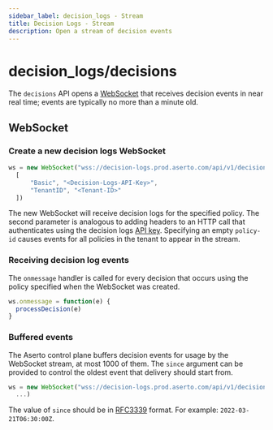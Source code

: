 ```yaml
---
sidebar_label: decision_logs - Stream
title: Decision Logs - Stream
description: Open a stream of decision events
---
```


# decision_logs/decisions

The `decisions` API opens a [WebSocket](https://developer.mozilla.org/en-US/docs/Web/API/WebSocket) that receives
decision events in near real time; events are typically no more than a minute old. 

## WebSocket

### Create a new decision logs WebSocket
```javascript
ws = new WebSocket("wss://decision-logs.prod.aserto.com/api/v1/decision_logs/decisions/policy/<policy-id>",
  [
      "Basic", "<Decision-Logs-API-Key>",
      "TenantID", "<Tenant-ID>"
  ])
```

The new WebSocket will receive decision logs for the specified policy. The second parameter is analogous to 
adding headers to an HTTP call that authenticates using the decision logs
[API key](/docs/decision-logs-guide/console#decision-logs-api-key).
Specifying an empty `policy-id` causes events for all policies in the tenant to appear in the stream.

### Receiving decision log events

The `onmessage` handler is called for every decision that occurs using the policy specified when the WebSocket was created.
```javascript
ws.onmessage = function(e) {
  processDecision(e)
}   
```

### Buffered events

The Aserto control plane buffers decision events for usage by the WebSocket stream, at most 1000 of them. The `since` 
argument can be provided to control the oldest event that delivery should start from.

```javascript
ws = new WebSocket("wss://decision-logs.prod.aserto.com/api/v1/decision_logs/decisions/policy/<policy-id>?since=<start date-time>",
  ...)
```

The value of `since` should be in [RFC3339](https://datatracker.ietf.org/doc/html/rfc3339) format. For example: 
`2022-03-21T06:30:00Z`.